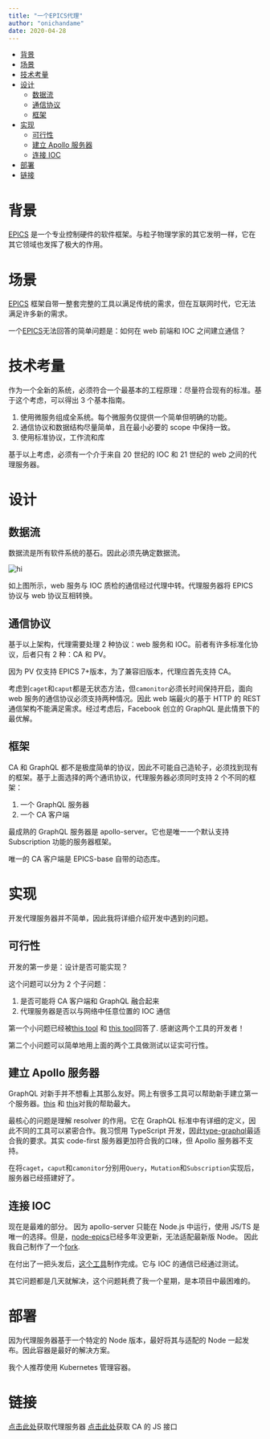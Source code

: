 ```yaml
---
title: "一个EPICS代理"
author: "onichandame"
date: 2020-04-28
---
```


<!-- vim-markdown-toc GFM -->

- [背景](#背景)
- [场景](#场景)
- [技术考量](#技术考量)
- [设计](#设计)
  - [数据流](#数据流)
  - [通信协议](#通信协议)
  - [框架](#框架)
- [实现](#实现)
  - [可行性](#可行性)
  - [建立 Apollo 服务器](#建立apollo服务器)
  - [连接 IOC](#连接ioc)
- [部署](#部署)
- [链接](#链接)

<!-- vim-markdown-toc -->

# 背景

[EPICS][epics] 是一个专业控制硬件的软件框架。与粒子物理学家的其它发明一样，它在其它领域也发挥了极大的作用。

# 场景

[EPICS][epics] 框架自带一整套完整的工具以满足传统的需求，但在互联网时代，它无法满足许多新的需求。

一个[EPICS][epics]无法回答的简单问题是：如何在 web 前端和 IOC 之间建立通信？

# 技术考量

作为一个全新的系统，必须符合一个最基本的工程原理：尽量符合现有的标准。基于这个考虑，可以得出 3 个基本指南。

1. 使用微服务组成全系统。每个微服务仅提供一个简单但明确的功能。
2. 通信协议和数据结构尽量简单，且在最小必要的 scope 中保持一致。
3. 使用标准协议，工作流和库

基于以上考虑，必须有一个介于来自 20 世纪的 IOC 和 21 世纪的 web 之间的代理服务器。

# 设计

## 数据流

数据流是所有软件系统的基石。因此必须先确定数据流。

![hi](/image/epics-proxy.png)

如上图所示，web 服务与 IOC 质检的通信经过代理中转。代理服务器将 EPICS 协议与 web 协议互相转换。

## 通信协议

基于以上架构，代理需要处理 2 种协议：web 服务和 IOC。前者有许多标准化协议，后者只有 2 种：CA 和 PV。

因为 PV 仅支持 EPICS 7+版本，为了兼容旧版本，代理应首先支持 CA。

考虑到`caget`和`caput`都是无状态方法，但`camonitor`必须长时间保持开启，面向 web 服务的通信协议必须支持两种情况。因此 web 端最火的基于 HTTP 的 REST 通信架构不能满足需求。经过考虑后，Facebook 创立的 GraphQL 是此情景下的最优解。

## 框架

CA 和 GraphQL 都不是极度简单的协议，因此不可能自己造轮子，必须找到现有的框架。基于上面选择的两个通讯协议，代理服务器必须同时支持 2 个不同的框架：

1. 一个 GraphQL 服务器
2. 一个 CA 客户端

最成熟的 GraphQL 服务器是 apollo-server。它也是唯一一个默认支持 Subscription 功能的服务器框架。

唯一的 CA 客户端是 EPICS-base 自带的动态库。

# 实现

开发代理服务器并不简单，因此我将详细介绍开发中遇到的问题。

## 可行性

开发的第一步是：设计是否可能实现？

这个问题可以分为 2 个子问题：

1. 是否可能将 CA 客户端和 GraphQL 融合起来
2. 代理服务器是否以与网络中任意位置的 IOC 通信

第一个小问题已经被[this tool][pyepics] 和 [this tool][node-epics]回答了. 感谢这两个工具的开发者！

第二个小问题可以简单地用上面的两个工具做测试以证实可行性。

## 建立 Apollo 服务器

GraphQL 对新手并不想看上其那么友好。网上有很多工具可以帮助新手建立第一个服务器。[this](https://www.apollographql.com/docs/apollo-server/getting-started/) 和 [this][type-graphql]对我的帮助最大。

最核心的问题是理解 resolver 的作用。它在 GraphQL 标准中有详细的定义，因此不同的工具可以紧密合作。我习惯用 TypeScript 开发，因此[type-graphql][type-graphql]最适合我的要求。其实 code-first 服务器更加符合我的口味，但 Apollo 服务器不支持。

在将`caget`，`caput`和`camonitor`分别用`Query`，`Mutation`和`Subscription`实现后，服务器已经搭建好了。

## 连接 IOC

现在是最难的部分。 因为 apollo-server 只能在 Node.js 中运行，使用 JS/TS 是唯一的选择。但是，[node-epics][node-epics]已经多年没更新，无法适配最新版 Node。 因此我自己制作了一个[fork][epics-ioc-connection].

在付出了一把头发后，[这个工具][epics-ioc-connection]制作完成。它与 IOC 的通信已经通过测试。

其它问题都是几天就解决，这个问题耗费了我一个星期，是本项目中最困难的。

# 部署

因为代理服务器基于一个特定的 Node 版本，最好将其与适配的 Node 一起发布。因此容器是最好的解决方案。

我个人推荐使用 Kubernetes 管理容器。

# 链接

[点击此处](https://github.com/onichandame/epics-proxy/)获取代理服务器
[点击此处][epics-ioc-connection]获取 CA 的 JS 接口

[epics]: https://epics-controls.org/
[pyepics]: https://github.com/pyepics/pyepics
[node-epics]: https://github.com/RobbieClarken/node-epics
[type-graphql]: https://typegraphql.com/
[epics-ioc-connection]: https://github.com/onichandame/epics-ioc-connection/
